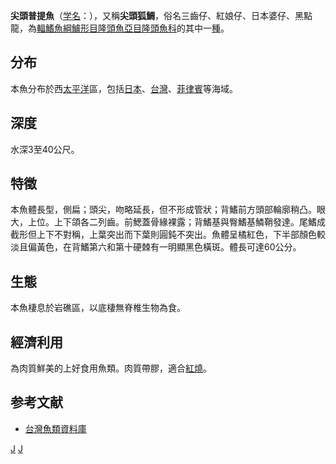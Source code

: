 {{Speciesbox 
| taxon = Bodianus oxycephalus
| status = LC
| status_system = iucn3.1
| authority = [[Bleeker|Bleeker]], 1862<ref name='id7697'>{{cite web| url =http://www.bioinfo.cn/db05/BjdwSpecies.php?action=view&id=7697| title =尖头普提鱼| work =《中国动物物种编目数据库》| publisher =中国科学院微生物研究所| author =中国科学院动物研究所| accessdate =2009-04-16| deadurl =yes| archiveurl =https://web.archive.org/web/20160305011637/http://www.bioinfo.cn/db05/BjdwSpecies.php?action=view&id=7697| archivedate =2016-03-05}}</ref>
| synonyms = *''Cossyphus oxycephalus''<br /><small>Bleeker, 1862</small> ''
}}

'''尖頭普提魚'''（[[学名|学名]]：{{lang|la|''Bodianus oxycephalus''}}），又稱'''尖頭狐鯛'''，俗名三齒仔、紅娘仔、日本婆仔、黑點龍，為[[輻鰭魚綱|輻鰭魚綱]][[鱸形目|鱸形目]][[隆頭魚亞目|隆頭魚亞目]][[隆頭魚科|隆頭魚科]]的其中一[[種|種]]。

==分布==
本魚分布於西[[太平洋|太平洋]]區，包括[[日本|日本]]、[[台灣|台灣]]、[[菲律賓|菲律賓]]等海域。

==深度==
水深3至40公尺。

==特徵==
本魚體長型，側扁；頭尖，吻略延長，但不形成管狀；背鰭前方頭部輪廓稍凸。眼大，上位。上下頜各二列齒。前鰓蓋骨緣裸露；背鰭基與臀鰭基鱗鞘發達。尾鰭成截形但上下不對稱，上葉突出而下葉則圓鈍不突出。魚體呈橘紅色，下半部顏色較淡且偏黃色，在背鰭第六和第十硬棘有一明顯黑色橫斑。體長可達60公分。

==生態==
本魚棲息於岩礁區，以底棲無脊椎生物為食。

==經濟利用==
為肉質鮮美的上好食用魚類。肉質帶膠，適合[[紅燒|紅燒]]。

==参考文献==
{{reflist}}
*[http://fishdb.sinica.edu.tw/ 台灣魚類資料庫] {{Wayback|url=http://fishdb.sinica.edu.tw/ |date=20160304193340 }}
{{Taxonbar|from=Q1043674}}

[[Category:食用鱼|J]]
[[Category:普提魚屬|J]]